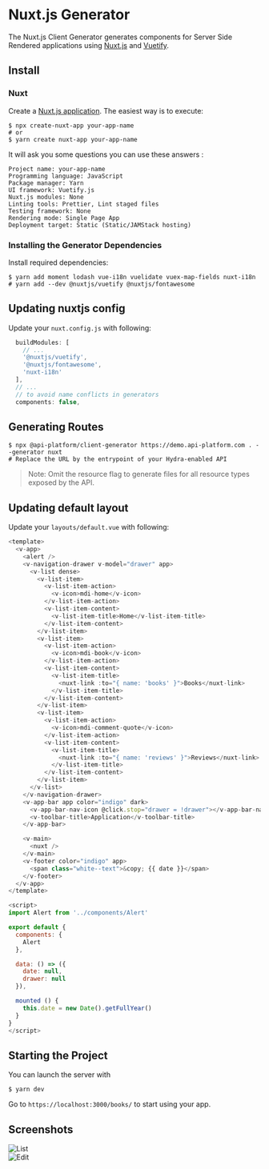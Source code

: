 # Nuxt.js Generator

The Nuxt.js Client Generator generates components for Server Side Rendered applications using [Nuxt.js](https://nuxtjs.org/) and [Vuetify](https://vuetifyjs.com/).

## Install

### Nuxt

Create a [Nuxt.js application](https://nuxtjs.org/guides/get-started/installation#using-create-nuxt-app). The easiest way is to execute:

    $ npx create-nuxt-app your-app-name
    # or
    $ yarn create nuxt-app your-app-name

It will ask you some questions you can use these answers :

```
Project name: your-app-name
Programming language: JavaScript
Package manager: Yarn
UI framework: Vuetify.js
Nuxt.js modules: None
Linting tools: Prettier, Lint staged files
Testing framework: None
Rendering mode: Single Page App
Deployment target: Static (Static/JAMStack hosting)
```

### Installing the Generator Dependencies

Install required dependencies:

    $ yarn add moment lodash vue-i18n vuelidate vuex-map-fields nuxt-i18n
    # yarn add --dev @nuxtjs/vuetify @nuxtjs/fontawesome

## Updating nuxtjs config

Update your `nuxt.config.js` with following:

```javascript
  buildModules: [
    // ...
    '@nuxtjs/vuetify',
    '@nuxtjs/fontawesome',
    'nuxt-i18n'
  ],
  // ...
  // to avoid name conflicts in generators
  components: false,
```

## Generating Routes

    $ npx @api-platform/client-generator https://demo.api-platform.com . --generator nuxt
    # Replace the URL by the entrypoint of your Hydra-enabled API

> Note: Omit the resource flag to generate files for all resource types exposed by the API.

## Updating default layout

Update your `layouts/default.vue` with following:

```javascript
<template>
  <v-app>
    <alert />
    <v-navigation-drawer v-model="drawer" app>
      <v-list dense>
        <v-list-item>
          <v-list-item-action>
            <v-icon>mdi-home</v-icon>
          </v-list-item-action>
          <v-list-item-content>
            <v-list-item-title>Home</v-list-item-title>
          </v-list-item-content>
        </v-list-item>
        <v-list-item>
          <v-list-item-action>
            <v-icon>mdi-book</v-icon>
          </v-list-item-action>
          <v-list-item-content>
            <v-list-item-title>
              <nuxt-link :to="{ name: 'books' }">Books</nuxt-link>
            </v-list-item-title>
          </v-list-item-content>
        </v-list-item>
        <v-list-item>
          <v-list-item-action>
            <v-icon>mdi-comment-quote</v-icon>
          </v-list-item-action>
          <v-list-item-content>
            <v-list-item-title>
              <nuxt-link :to="{ name: 'reviews' }">Reviews</nuxt-link>
            </v-list-item-title>
          </v-list-item-content>
        </v-list-item>
      </v-list>
    </v-navigation-drawer>
    <v-app-bar app color="indigo" dark>
      <v-app-bar-nav-icon @click.stop="drawer = !drawer"></v-app-bar-nav-icon>
      <v-toolbar-title>Application</v-toolbar-title>
    </v-app-bar>

    <v-main>
      <nuxt />
    </v-main>
    <v-footer color="indigo" app>
      <span class="white--text">&copy; {{ date }}</span>
    </v-footer>
  </v-app>
</template>

<script>
import Alert from '../components/Alert'

export default {
  components: {
    Alert
  },

  data: () => ({
    date: null,
    drawer: null
  }),

  mounted () {
    this.date = new Date().getFullYear()
  }
}
</script>
```

## Starting the Project

You can launch the server with

    $ yarn dev

Go to `https://localhost:3000/books/` to start using your app.

## Screenshots

![List](images/nuxtjs/client-generator-nuxtjs-list.png)  
![Edit](images/nuxtjs/client-generator-nuxtjs-edit.png)
